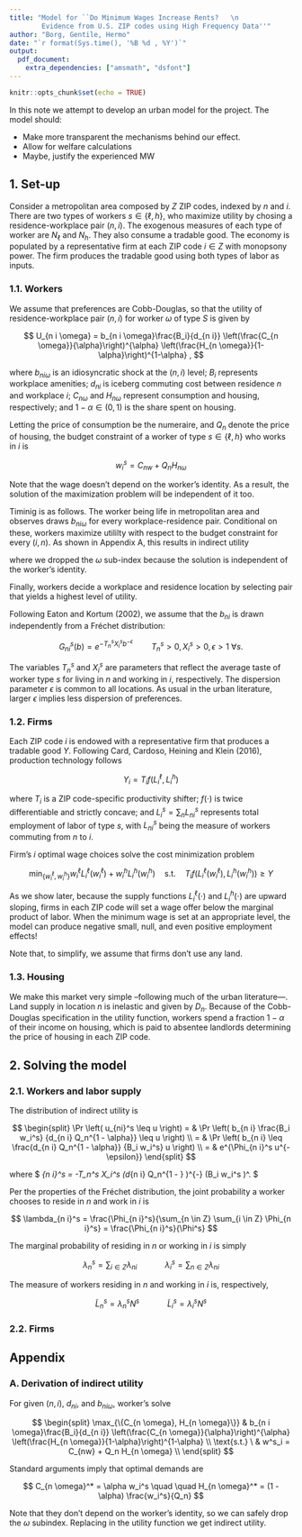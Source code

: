 ```yaml
---
title: "Model for ``Do Minimum Wages Increase Rents?   \n
        Evidence from U.S. ZIP codes using High Frequency Data''"
author: "Borg, Gentile, Hermo"
date: "`r format(Sys.time(), '%B %d , %Y')`"
output: 
  pdf_document:
    extra_dependencies: ["amsmath", "dsfont"]
---
```


```r
knitr::opts_chunk$set(echo = TRUE)
```


In this note we attempt to develop an urban model for the project.
The model should:

- Make more transparent the mechanisms behind our effect.
- Allow for welfare calculations
- Maybe, justify the experienced MW

## 1. Set-up

Consider a metropolitan area composed by $Z$ ZIP codes, indexed by $n$ and $i$.
There are two types of workers $s \in \{\ell, h\}$, who maximize utility by chosing 
a residence-workplace pair $(n, i)$.
The exogenous measures of each type of worker are $N_\ell$ and $N_h$.
They also consume a tradable good.
The economy is populated by a representative firm at each ZIP code $i\in Z$ with
monopsony power.
The firm produces the tradable good using both types of labor as inputs.

### 1.1. Workers

We assume that preferences are Cobb-Douglas, so that the utility of residence-workplace
pair $(n, i)$ for worker $\omega$ of type $S$ is given by

$$
U_{n i \omega} = b_{n i \omega}\frac{B_i}{d_{n i}}
              \left(\frac{C_{n \omega}}{\alpha}\right)^{\alpha}
              \left(\frac{H_{n \omega}}{1-\alpha}\right)^{1-\alpha} ,
$$

where
$b_{n i \omega}$ is an idiosyncratic shock at the $(n, i)$ level;
$B_{i}$ represents workplace amenities;
$d_{n i}$ is iceberg commuting cost between residence $n$ and workplace $i$;
$C_{n \omega}$ and $H_{n \omega}$ represent consumption and housing, respectively;
and $1-\alpha \in (0, 1)$ is the share spent on housing.

Letting the price of consumption be the numeraire, and $Q_n$ denote the price of 
housing, the budget constraint of a worker of type $s \in \{\ell, h\}$ who works 
in $i$ is

$$
w^s_i = C_{nw} + Q_n H_{n \omega}
$$
<!-- Notes: 
- Can also include a residence amenities term in utility
- Budget constraint could include residence based subsidies
- For now I don't include unemployment (Perez Perez includes it)
- Papers such as Ahlfeldt et al (2015) use varieties for defining C_{n\omega}.
-->

Note that the wage doesn't depend on the worker's identity.
As a result, the solution of the maximization problem will be independent of it too.

Timinig is as follows. 
The worker being life in metropolitan area and observes draws $b_{n i \omega}$ for 
every workplace-residence pair.
Conditional on these, workers maximize utililty with respect to the budget constraint
for every $(i, n)$.
As shown in Appendix A, this results in indirect utility

\begin{equation}\label{eq:indirect-utility}
u_{n i}^s = \frac{b_{n i} B_i w_i^s}
                {d_{n i} Q_n^{1 - \alpha}}
\end{equation}

where we dropped the $\omega$ sub-index because the solution is independent of the 
worker's identity.

Finally, workers decide a workplace and residence location by selecting pair that 
yields a highest level of utility.

Following Eaton and Kortum (2002), we assume that the $b_{n i}$ is drawn independently
from a Fréchet distribution:

$$
G_{n i}^{s}(b) = e^{-T_n^s X_i^s b^{-\epsilon}}
\quad \quad 
T_n^s > 0, X_i^s > 0, \epsilon > 1 \ \forall s.
$$

The variables $T_n^s$ and $X_i^s$ are parameters that reflect the average taste 
of worker type $s$ for living in $n$ and working in $i$, respectively. 
The dispersion parameter $\epsilon$ is common to all locations.
As usual in the urban literature, larger $\epsilon$ implies less dispersion of 
preferences.


### 1.2. Firms

Each ZIP code $i$ is endowed with a representative firm that produces a tradable 
good $Y$. Following Card, Cardoso, Heining and Klein (2016),  production technology
follows

$$
Y_{i} = T_i f\left(L^\ell_{i}, L^h_{i}\right)
$$

where 
$T_i$ is a ZIP code-specific productivity shifter;
$f(\cdot)$ is twice differentiable and strictly concave; and
$L^s_{i} = \sum_n L_{ni}^s$ represents total employment of labor of type $s$, with
$L_{ni}^s$ being the measure of workers commuting from $n$ to $i$.

Firm’s $i$ optimal wage choices solve the cost minimization problem

$$
\min_{\{w^\ell_{i}, w^h_i\}} w^\ell_i L^\ell_{i}(w^\ell_i) + w^h_i L^h_{i}(w^h_i) 
\quad \text{s.t.} \quad 
T_i f\left(L^\ell_{i}(w^\ell_i), L^h_{i}(w^h_i)\right) \geq Y
$$

As we show later, because the supply functions $L^\ell_{i}(\cdot)$ and $L^h_{i}(\cdot)$ 
are upward sloping, firms in each ZIP code will set a wage offer below the marginal 
product of labor. When the minimum wage is set at an appropriate level, the model
can produce negative small, null, and even positive employment effects!

Note that, to simplify, we assume that firms don't use any land.

<!-- Notes:
- A possible extension includes adding a sector that produces non-tradable goods
-->

### 1.3. Housing

We make this market very simple --following much of the urban literature---. 
Land supply in location $n$ is inelastic and given by $D_n$.
Because of the Cobb-Douglas specification in the utility function, 
workers spend a fraction $1-\alpha$ of their income on housing,
which is paid to absentee landlords 
determining the price of housing in each ZIP code.

<!-- Notes:
- An obvious extension is allowing for elastic housing supply.
-->

## 2. Solving the model

### 2.1. Workers and labor supply

The distribution of indirect utility is

$$
\begin{split}
  \Pr \left( u_{ni}^s \leq u \right)
    = & \Pr \left( b_{n i} \frac{B_i w_i^s}
                  {d_{n i} Q_n^{1 - \alpha}} \leq u \right) \\
    = & \Pr \left( b_{n i} \leq \frac{d_{n i} Q_n^{1 - \alpha}}
                  {B_i w_i^s} u \right) \\
    = & e^{\Phi_{n i}^s u^{-\epsilon}} 
\end{split}
$$

where
$
\Phi_{n i}^s = -T_n^s X_i^s 
      \left(d_{n i} Q_n^{1 - \alpha} \right)^{-\epsilon} 
      \left(B_i w_i^s \right)^\epsilon .
$

Per the properties of the Fréchet distribution, the joint probability a worker 
chooses to reside in $n$ and work in $i$ is

$$
\lambda_{n i}^s 
  = \frac{\Phi_{n i}^s}{\sum_{n \in Z} \sum_{i \in Z} \Phi_{n i}^s}
  = \frac{\Phi_{n i}^s}{\Phi^s}
$$

The marginal probability of residing in $n$ or working in $i$ is simply

$$
\lambda_n^s = \sum_{i \in Z} \lambda_{n i} 
\quad \quad \quad 
\lambda_i^s = \sum_{n \in Z} \lambda_{n i}
$$

The measure of workers residing in $n$ and working in $i$ is, respectively,

$$
\tilde{L}_{n}^s = \lambda_n^s N^s
\quad \quad \quad 
\tilde{L}_{i}^s = \lambda_i^s N^s
$$

### 2.2. Firms


\clearpage
## Appendix

### A. Derivation of indirect utility

For given $(n, i)$, $d_{n i}$, and $b_{n i \omega}$, worker's solve

$$
\begin{split}
  \max_{\{C_{n \omega}, H_{n \omega}\}} & 
              b_{n i \omega}\frac{B_i}{d_{n i}}
              \left(\frac{C_{n \omega}}{\alpha}\right)^{\alpha}
              \left(\frac{H_{n \omega}}{1-\alpha}\right)^{1-\alpha} \\
  \text{s.t.} \                         & 
              w^s_i = C_{nw} + Q_n H_{n \omega} \\
\end{split}
$$


Standard arguments imply that optimal demands are 

$$
C_{n \omega}^* = \alpha w_i^s \quad \quad 
H_{n \omega}^* = (1 - \alpha) \frac{w_i^s}{Q_n}
$$

Note that they don't depend on the worker's identity, so we can safely drop the 
$\omega$ subindex.
Replacing in the utility function we get indirect utility.


